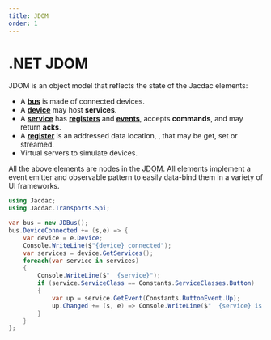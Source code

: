 ```yaml
---
title: JDOM
order: 1
---
```


# .NET JDOM

JDOM is an object model
that reflects the state of the Jacdac elements:

-   A **[bus](/clients/dotnet/jdom/bus/)** is made of connected devices.
-   A **[device](/clients/dotnet/jdom/device/)** may host **services**.
-   A **[service](/clients/dotnet/jdom/service/)** has **[registers](/clients/dotnet/jdom/register/)** and **[events](/clients/dotnet/jdom/event/)**, accepts **commands**,
    and may return **acks**.
-   A **[register](/clients/dotnet/jdom/register/)** is an addressed data location,
    , that may be get, set or streamed.
-   Virtual servers to simulate devices.

All the above elements are nodes in the [JDOM](/clients/dotnet/jdom/). All elements implement a event emitter and observable pattern to
easily data-bind them in a variety of UI frameworks.


```cs
using Jacdac;
using Jacdac.Transports.Spi;

var bus = new JDBus();
bus.DeviceConnected += (s,e) => {
    var device = e.Device;
    Console.WriteLine($"{device} connected");
    var services = device.GetServices();
    foreach(var service in services) 
    {
        Console.WriteLine($"  {service}");
        if (service.ServiceClass == Constants.ServiceClasses.Button) 
        {
            var up = service.GetEvent(Constants.ButtonEvent.Up);
            up.Changed += (s, e) => Console.WriteLine($"  {service} is up!")
        }
    }
};
```
